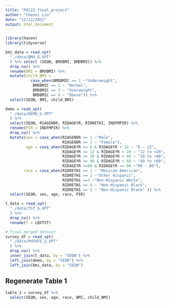 ```yaml
---
title: "P8123_final_project"
author: "Chenxi Liu"
date: "12/12/2021"
output: html_document
---
```


```r
library(haven)
library(tidyverse)
```


```r
bmi_data = read_xpt(
  "./data/BMX_G.XPT"
  ) %>% select (SEQN, BMXBMI, BMDBMIC) %>%
  drop_na() %>%
  rename(BMI = BMXBMI) %>%
  mutate(child_BMI = 
           case_when(BMDBMIC == 1 ~"Underweight",
            BMDBMIC == 2 ~ "Normal",
            BMDBMIC == 3 ~ "Overweight",
            BMDBMIC == 4 ~ "Obese")) %>%
  select(SEQN, BMI, child_BMI)

demo = read_xpt(
  "./data/DEMO_G.XPT"
  ) %>%
  select(SEQN, RIAGENDR, RIDAGEYR, RIDRETH1, INDFMPIR) %>%
  rename(PIR = INDFMPIR) %>%
  drop_na() %>%
  mutate(sex = case_when(RIAGENDR == 1 ~"Male",
                         RIAGENDR == 2 ~ "Female"),
         age = case_when(RIDAGEYR >= 6 & RIDAGEYR < 12 ~ "6 – 12",
                         RIDAGEYR >= 12 & RIDAGEYR < 20 ~ "12 to <20",
                         RIDAGEYR >= 20 & RIDAGEYR < 40 ~ "20 to <40",
                         RIDAGEYR >= 40 & RIDAGEYR < 60 ~ "40 to <60",
                         RIDAGEYR >=60 & RIDAGEYR <= 80 ~"60 - 80"),
        race = case_when(RIDRETH1 == 1 ~ "Mexican American",
                         RIDRETH1 == 2 ~"Other Hispanic",
                         RIDRETH1 ==3 ~"Non-Hispanic White",
                         RIDRETH1 == 4 ~ "Non-Hispanic Black",
                         RIDRETH1 == 5 ~ "Non-Hispanic Black" )) %>%
  select(SEQN, sex, age, race, PIR)

t_data = read_xpt(
  "./data/TST_G.XPT"
  ) %>%
  drop_na() %>%
  rename(T = LBXTST)

# final merged dataset
survey_df = read_xpt(
  "./data/PHTHTE_G.XPT"
  ) %>%
  drop_na() %>%
  inner_join(t_data, by = "SEQN") %>%
  left_join(demo, by = "SEQN") %>%
  left_join(bmi_data, by = "SEQN")


```

## Regenerate Table 1

```r
table_1 = survey_df %>%
  select(SEQN, sex, age, race, BMI, child_BMI)
```

